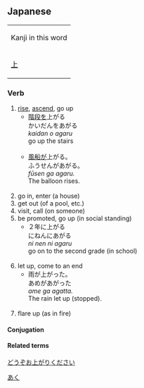 ==Japanese==
[[Category:Japanese language|あく]]
{| align="right" border="0" cellpadding="4" cellspacing="0" style="border:1px solid #aaaaaa; margin-left:5px; margin-right:10px; font-size:8pt; text-align:center;" rules="all" frame="box"
| colspan="4" bgcolor="#f9f9f9" | Kanji in this word
|- style="font-size:12pt;"
! [[上]]
|}
===Verb===
{{t1verb|あがる|[[agaru]]}}
#[[rise]], [[ascend]], go up
#*[[階段]]を上がる<br>かいだんをあがる<br>''kaidan o agaru''<br>go up the stairs<br><br>
#*[[風船]]が上がる。<br>ふうせんがあがる。<br>''fūsen ga agaru.''<br>The balloon rises.<Br><Br>
# go in, enter (a house)
# get out (of a pool, etc.)
# visit, call (on someone)
# be promoted, go up (in social standing)
#*２年に上がる<Br>にねんにあがる<br>''ni nen ni agaru''<br>go on to the second grade (in school)<br><br>
# let up, come to an end
#*雨が上がった。<br>あめがあがった<br>''ame ga agatta.''<br>The rain let up (stopped).<Br><br>
# flare up (as in fire)
====Conjugation====
{{ja-go-ku|上が|あが|aga}}

====Related terms====
[[どうぞお上がりください]]